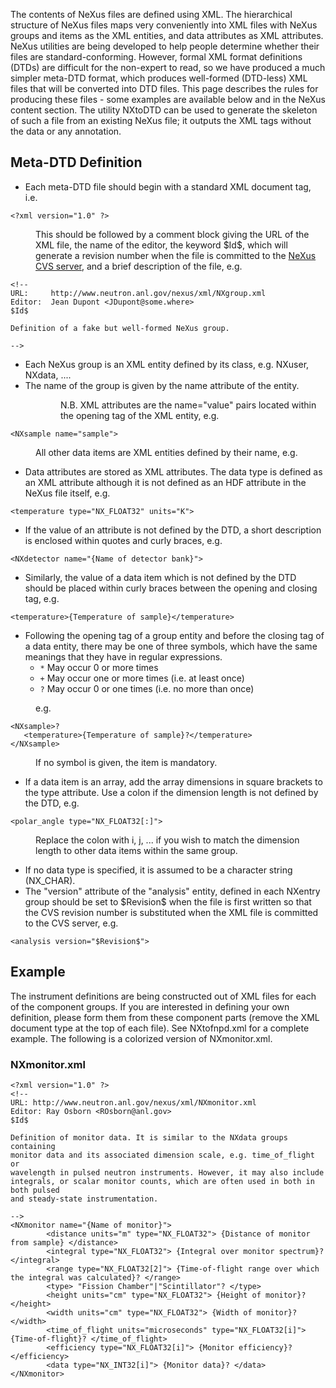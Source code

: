 The contents of NeXus files are defined using XML. The hierarchical structure of NeXus files maps very conveniently into XML files with NeXus groups and items as the XML entities, and data attributes as XML attributes. NeXus utilities are being developed to help people determine whether their files are standard-conforming. However, formal XML format definitions (DTDs) are difficult for the non-expert to read, so we have produced a much simpler meta-DTD format, which produces well-formed (DTD-less) XML files that will be converted into DTD files. This page describes the rules for producing these files - some examples are available below and in the NeXus content section. The utility NXtoDTD can be used to generate the skeleton of such a file from an existing NeXus file; it outputs the XML tags without the data or any annotation.
==Meta-DTD Definition==
*Each meta-DTD file should begin with a standard XML document tag, i.e.
<pre>
<?xml version="1.0" ?>
</pre>
:This should be followed by a comment block giving the URL of the XML file, the name of the editor, the keyword $Id$, which will generate a revision number when the file is committed to the [http://nexus.isis.rl.ac.uk/cgi-bin/viewcvs.cgi/ NeXus CVS server], and a brief description of the file, e.g.
<pre>
<!--
URL:     http://www.neutron.anl.gov/nexus/xml/NXgroup.xml
Editor:  Jean Dupont <JDupont@some.where>
$Id$

Definition of a fake but well-formed NeXus group.

-->
</pre>
*Each NeXus group is an XML entity defined by its class, e.g. NXuser, NXdata, ....
*The name of the group is given by the name attribute of the entity.
::N.B. XML attributes are the name="value" pairs located within the opening tag of the XML entity, e.g.
<pre>
<NXsample name="sample">
</pre>
:All other data items are XML entities defined by their name, e.g. <code><temperature></code>
*Data attributes are stored as XML attributes. The data type is defined as an XML attribute although it is not defined as an HDF attribute in the NeXus file itself, e.g.
<pre>
<temperature type="NX_FLOAT32" units="K">
</pre>
*If the value of an attribute is not defined by the DTD, a short description is enclosed within quotes and curly braces, e.g.
<pre>
<NXdetector name="{Name of detector bank}">
</pre>
*Similarly, the value of a data item which is not defined by the DTD should be placed within curly braces between the opening and closing tag, e.g.
<pre>
<temperature>{Temperature of sample}</temperature>
</pre>
*Following the opening tag of a group entity and before the closing tag of a data entity, there may be one of three symbols, which have the same meanings that they have in regular expressions.
** <code>*</code> May occur 0 or more times
** <code>+</code> May occur one or more times (i.e. at least once)
** <code>?</code> May occur 0 or one times (i.e. no more than once)
:e.g.
<pre>
<NXsample>?
   <temperature>{Temperature of sample}?</temperature> 
</NXsample>
</pre>
:If no symbol is given, the item is mandatory.
*If a data item is an array, add the array dimensions in square brackets to the type attribute. Use a colon if the dimension length is not defined by the DTD, e.g.
<pre>
<polar_angle type="NX_FLOAT32[:]">
</pre>
:Replace the colon with i, j, ... if you wish to match the dimension length to other data items within the same group.
*If no data type is specified, it is assumed to be a character string (NX_CHAR).
*The "version" attribute of the "analysis" entity, defined in each NXentry group should be set to $Revision$ when the file is first written so that the CVS revision number is substituted when the XML file is committed to the CVS server, e.g.
<pre>
<analysis version="$Revision$">
</pre>

==Example==
The instrument definitions are being constructed out of XML files for each of the component groups. If you are interested in defining your own definition, please form them from these component parts (remove the XML document type at the top of each file). See NXtofnpd.xml for a complete example. The following is a colorized version of NXmonitor.xml.
===NXmonitor.xml===
<pre>
<?xml version="1.0" ?> 
<!--
URL: http://www.neutron.anl.gov/nexus/xml/NXmonitor.xml
Editor: Ray Osborn <ROsborn@anl.gov>
$Id$

Definition of monitor data. It is similar to the NXdata groups containing
monitor data and its associated dimension scale, e.g. time_of_flight or
wavelength in pulsed neutron instruments. However, it may also include
integrals, or scalar monitor counts, which are often used in both in both pulsed
and steady-state instrumentation.

--> 
<NXmonitor name="{Name of monitor}"> 
        <distance units="m" type="NX_FLOAT32"> {Distance of monitor from sample} </distance> 
        <integral type="NX_FLOAT32"> {Integral over monitor spectrum}? </integral> 
        <range type="NX_FLOAT32[2]"> {Time-of-flight range over which the integral was calculated}? </range> 
        <type> "Fission Chamber"|"Scintillator"? </type> 
        <height units="cm" type="NX_FLOAT32"> {Height of monitor}? </height> 
        <width units="cm" type="NX_FLOAT32"> {Width of monitor}? </width> 
        <time_of_flight units="microseconds" type="NX_FLOAT32[i]"> {Time-of-flight}? </time_of_flight> 
        <efficiency type="NX_FLOAT32[i]"> {Monitor efficiency}? </efficiency> 
        <data type="NX_INT32[i]"> {Monitor data}? </data> 
</NXmonitor>
</pre>
